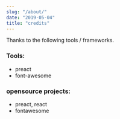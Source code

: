 ```yaml
---
slug: "/about/"
date: "2019-05-04"
title: "credits"
---
```



Thanks to the following tools / frameworks.

### Tools:
- preact
- font-awesome

### opensource projects:
- preact, react
- fontawesome